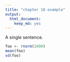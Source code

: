 ```yaml
---
title: "chapter 18 example"
output: 
  html_document: 
    keep_md: yes
---
```


A single sentence.

```r
foo <- rnorm(1000)
mean(foo)
sd(foo)
```